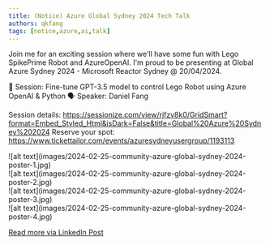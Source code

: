 ```yaml
---
title: (Notice) Azure Global Sydney 2024 Tech Talk
authors: qkfang
tags: [notice,azure,ai,talk]
---
```



Join me for an exciting session where we'll have some fun with Lego SpikePrime Robot and AzureOpenAI. I'm proud to be presenting at Global Azure Sydney 2024 - Microsoft Reactor Sydney @ 20/04/2024.

📌 Session: Fine-tune GPT-3.5 model to control Lego Robot using Azure OpenAI & Python
🗣️ Speaker: Daniel Fang

Session details: https://sessionize.com/view/rjfzv8k0/GridSmart?format=Embed_Styled_Html&isDark=False&title=Global%20Azure%20Sydney%202024
Reserve your spot: https://www.tickettailor.com/events/azuresydneyusergroup/1193113

<div className="img-grid">
  <div className="img-item">
    ![alt text](images/2024-02-25-community-azure-global-sydney-2024-poster-1.jpg)
  </div>
  <div className="img-item">
    ![alt text](images/2024-02-25-community-azure-global-sydney-2024-poster-2.jpg)
  </div>
  <div className="img-item">
    ![alt text](images/2024-02-25-community-azure-global-sydney-2024-poster-3.jpg)
  </div>
  <div className="img-item">
    ![alt text](images/2024-02-25-community-azure-global-sydney-2024-poster-4.jpg)
  </div>
</div>

<a href="https://www.linkedin.com/posts/qkfang_lego-spikeprime-azureopenai-activity-7181600326196637696-QxS8" target="_blank">Read more via LinkedIn Post</a>
